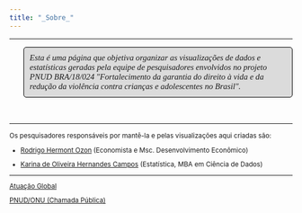 ```yaml
---
title: "_Sobre_"
---
```


***

<style>
p.comment {
background-color: #DBDBDB;
padding: 10px;
border: 1px solid black;
margin-left: 25px;
border-radius: 5px;
font-style: italic;
}

</style>


<p>
<p style="font-family: times, serif; font-size:11pt; font-style:italic"; class="comment">

Esta é uma página que objetiva organizar as visualizações de dados e estatísticas geradas pela equipe de pesquisadores envolvidos no projeto PNUD BRA/18/024 "Fortalecimento da garantia do direito à vida e da redução da violência contra crianças e adolescentes no Brasil".

</p>

&nbsp;


***

<small>

Os pesquisadores responsáveis por mantê-la e pelas visualizações aqui criadas são:

+ [Rodrigo Hermont Ozon](https://www.linkedin.com/in/rodrigohermontozon/) (Economista e Msc. Desenvolvimento Econômico)

+ [Karina de Oliveira Hernandes Campos](https://www.linkedin.com/in/karina-de-oliveira-hernandes-campos-4b10b6133/) (Estatística, MBA em Ciência de Dados)

***

[Atuação Global](http://www.atuacaoglobal.com.br/)

[PNUD/ONU (Chamada Pública)](https://www.gov.br/mdh/pt-br/navegue-por-temas/atuacao-internacional/Edital052020reasade_Republicao_PrevencaoGravidezPrecoce_PNUD18024.pdf)

</small>
